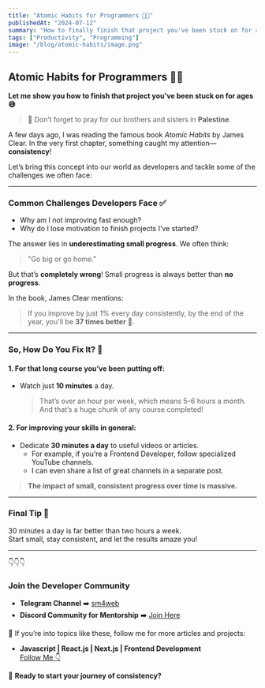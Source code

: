 ```yaml
---
title: "Atomic Habits for Programmers 👀🚀"
publishedAt: "2024-07-12"
summary: "How to finally finish that project you've been stuck on for ages"
tags: ["Productivity", "Programming"]
image: "/blog/atomic-habits/image.png"
---
```


## Atomic Habits for Programmers 👀🚀

**Let me show you how to finish that project you've been stuck on for ages 😅**

> 🙏 Don’t forget to pray for our brothers and sisters in **Palestine**.

A few days ago, I was reading the famous book _Atomic Habits_ by James Clear. In the very first chapter, something caught my attention—**consistency**!

Let’s bring this concept into our world as developers and tackle some of the challenges we often face:

---

### Common Challenges Developers Face ✅

- Why am I not improving fast enough?
- Why do I lose motivation to finish projects I’ve started?

The answer lies in **underestimating small progress**. We often think:

> "Go big or go home."

But that’s **completely wrong**! Small progress is always better than **no progress**.

In the book, James Clear mentions:

> If you improve by just 1% every day consistently, by the end of the year, you'll be **37 times better** 🚀.

---

### So, How Do You Fix It? 🤔

#### 1. For that long course you’ve been putting off:

- Watch just **10 minutes** a day.
  > That’s over an hour per week, which means 5–6 hours a month.  
  > And that’s a huge chunk of any course completed!

#### 2. For improving your skills in general:

- Dedicate **30 minutes a day** to useful videos or articles.
  - For example, if you’re a Frontend Developer, follow specialized YouTube channels.
  - I can even share a list of great channels in a separate post.

> **The impact of small, consistent progress over time is massive.**

---

### Final Tip 💯

30 minutes a day is far better than two hours a week.  
Start small, stay consistent, and let the results amaze you!

---

👇👇👇

### **Join the Developer Community**

- **Telegram Channel** ➡️ [sm4web](https://t.me/sm4webchannel)
- **Discord Community for Mentorship** ➡️ [Join Here](https://discord.gg/dvnRdxTcQR)

📌 If you’re into topics like these, follow me for more articles and projects:

- **Javascript | React.js | Next.js | Frontend Development**  
  [Follow Me 👇](https://linkedin.com/in/saifmohamedsv)

🚀 **Ready to start your journey of consistency?**
